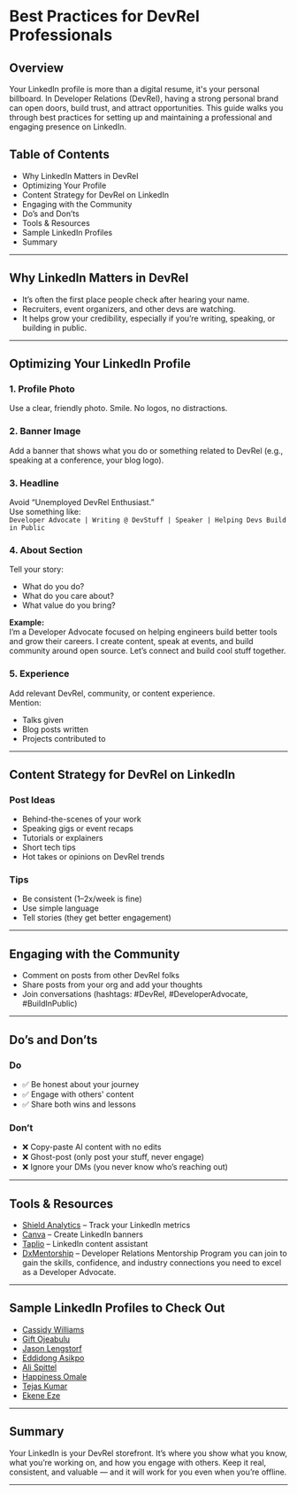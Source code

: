 # Best Practices for DevRel Professionals

## Overview
Your LinkedIn profile is more than a digital resume, it's your personal billboard. In Developer Relations (DevRel), having a strong personal brand can open doors, build trust, and attract opportunities. This guide walks you through best practices for setting up and maintaining a professional and engaging presence on LinkedIn.

## Table of Contents
- Why LinkedIn Matters in DevRel  
- Optimizing Your Profile  
- Content Strategy for DevRel on LinkedIn  
- Engaging with the Community  
- Do’s and Don’ts  
- Tools & Resources  
- Sample LinkedIn Profiles  
- Summary  

---

## Why LinkedIn Matters in DevRel
- It’s often the first place people check after hearing your name.  
- Recruiters, event organizers, and other devs are watching.  
- It helps grow your credibility, especially if you’re writing, speaking, or building in public.

---

## Optimizing Your LinkedIn Profile

### 1. Profile Photo
Use a clear, friendly photo. Smile. No logos, no distractions.

### 2. Banner Image
Add a banner that shows what you do or something related to DevRel (e.g., speaking at a conference, your blog logo).

### 3. Headline
Avoid “Unemployed DevRel Enthusiast.”  
Use something like:  
`Developer Advocate | Writing @ DevStuff | Speaker | Helping Devs Build in Public`

### 4. About Section
Tell your story:  
- What do you do?  
- What do you care about?  
- What value do you bring?

**Example:**  
I’m a Developer Advocate focused on helping engineers build better tools and grow their careers. I create content, speak at events, and build community around open source. Let’s connect and build cool stuff together.

### 5. Experience
Add relevant DevRel, community, or content experience.  
Mention:  
- Talks given  
- Blog posts written  
- Projects contributed to  

---

## Content Strategy for DevRel on LinkedIn

### Post Ideas
- Behind-the-scenes of your work  
- Speaking gigs or event recaps  
- Tutorials or explainers  
- Short tech tips  
- Hot takes or opinions on DevRel trends  

### Tips
- Be consistent (1–2x/week is fine)  
- Use simple language  
- Tell stories (they get better engagement)  

---

## Engaging with the Community
- Comment on posts from other DevRel folks  
- Share posts from your org and add your thoughts  
- Join conversations (hashtags: #DevRel, #DeveloperAdvocate, #BuildInPublic)

---

## Do’s and Don’ts

### Do
- ✅ Be honest about your journey  
- ✅ Engage with others' content  
- ✅ Share both wins and lessons  

### Don’t
- ❌ Copy-paste AI content with no edits  
- ❌ Ghost-post (only post your stuff, never engage)  
- ❌ Ignore your DMs (you never know who’s reaching out)

---

## Tools & Resources
- [Shield Analytics](https://www.shieldapp.ai/) – Track your LinkedIn metrics  
- [Canva](https://www.canva.com/) – Create LinkedIn banners  
- [Taplio](https://www.taplio.com/) – LinkedIn content assistant  
- [DxMentorship](https://dxmentorship.com/) – Developer Relations Mentorship Program you can join to gain the skills, confidence, and industry connections you need to excel as a Developer Advocate.

---

## Sample LinkedIn Profiles to Check Out
- [Cassidy Williams](https://www.linkedin.com/in/cassidoo/)  
- [Gift Ojeabulu](https://www.linkedin.com/in/gift-ojabu/)
- [Jason Lengstorf](https://www.linkedin.com/in/jlengstorf/)  
- [Eddidong Asikpo](https://www.linkedin.com/in/edidiong-asikpo/)
- [Ali Spittel](https://www.linkedin.com/in/aspittel/)   
- [Happiness Omale](https://www.linkedin.com/in/happiness-omale/)
- [Tejas Kumar](https://www.linkedin.com/in/tejasq/)
- [Ekene Eze](https://www.linkedin.com/in/ekeneeze/)
---

## Summary
Your LinkedIn is your DevRel storefront. It’s where you show what you know, what you’re working on, and how you engage with others. Keep it real, consistent, and valuable — and it will work for you even when you’re offline.

---
